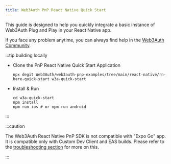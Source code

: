 ```yaml
---
title: Web3Auth PnP React Native Quick Start
---
```


This guide is designed to help you quickly integrate a basic instance of Web3Auth Plug and Play in
your React Native app.

If you face any problem anytime, you can always find help in the
[Web3Auth Community](https://web3auth.io/community/c/help-pnp/pnp-rn/19).

:::tip building locally

- Clone the PnP React Native Quick Start Application

  ```shell npm2yarn
  npx degit Web3Auth/web3auth-pnp-examples/tree/main/react-native/rn-bare-quick-start w3a-quick-start
  ```

- Install & Run

  ```shell npm2yarn
  cd w3a-quick-start
  npm install
  npm run ios # or npm run android
  ```

:::

:::caution

The Web3Auth React Native PnP SDK is not compatible with "Expo Go" app. It is compatible only with
Custom Dev Client and EAS builds. Please refer to the
[troubleshooting section](/troubleshooting/metro-issues#update-your-metroconfigjs) for more on this.

:::

